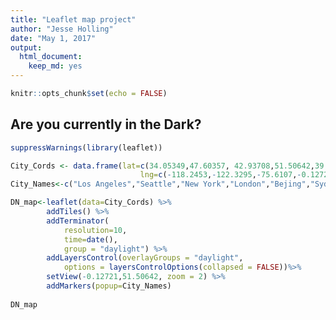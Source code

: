 ---
title: "Leaflet map project"
author: "Jesse Holling"
date: "May 1, 2017"
output: 
  html_document: 
    keep_md: yes
---

```{r setup, include=FALSE}
knitr::opts_chunk$set(echo = FALSE)

```
## Are you currently in the Dark?

```{r, echo = FALSE,fig.cap=date()}
suppressWarnings(library(leaflet))

City_Cords <- data.frame(lat=c(34.05349,47.60357, 42.93708,51.50642,39.90657,-33.8696,35.685),
                             lng=c(-118.2453,-122.3295,-75.6107,-0.12721,116.3876,151.207,139.7513889 ))
City_Names<-c("Los Angeles","Seattle","New York","London","Bejing","Sydney","Tokyo")

DN_map<-leaflet(data=City_Cords) %>% 
        addTiles() %>%
        addTerminator(
            resolution=10,
            time=date(),
            group = "daylight") %>%
        addLayersControl(overlayGroups = "daylight",
            options = layersControlOptions(collapsed = FALSE))%>%
        setView(-0.12721,51.50642, zoom = 2) %>%
        addMarkers(popup=City_Names)
        
DN_map            
                                
```
